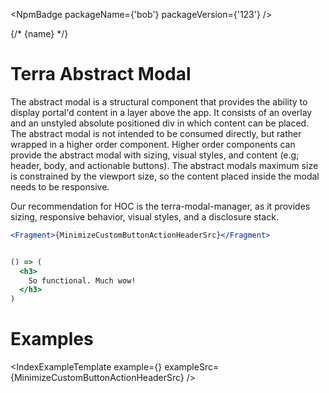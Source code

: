 
<NpmBadge
  packageName={'bob'}
  packageVersion={'123'}
/>

{/* <Fragment>{name}</Fragment> */}

# Terra Abstract Modal
The abstract modal is a structural component that provides the ability to display portal'd content in a layer above the app. It consists of an overlay and an unstyled absolute positioned div in which content can be placed. The abstract modal is not intended to be consumed directly, but rather wrapped in a higher order component. Higher order components can provide the abstract modal with sizing, visual styles, and content (e.g; header, body, and actionable buttons). The abstract modals maximum size is constrained by the viewport size, so the content placed inside the modal needs to be responsive.

Our recommendation for HOC is the terra-modal-manager, as it provides sizing, responsive behavior, visual styles, and a disclosure stack.

<ReadMe />

```jsx
<Fragment>{MinimizeCustomButtonActionHeaderSrc}</Fragment>
```

```javascript file:../../../config/site/navigation.config.js live
```

```jsx live=true
() => (
  <h3>
    So functional. Much wow!
  </h3>
)
```

<!-- [View component source code](<Fragment>{`https://github.com/cerner/terra-core/tree/master/packages/${name}`}</Fragment>) -->

# Examples
<IndexExampleTemplate
  example={<MinimizeCustomButtonActionHeader/>}
  exampleSrc={MinimizeCustomButtonActionHeaderSrc}
/>